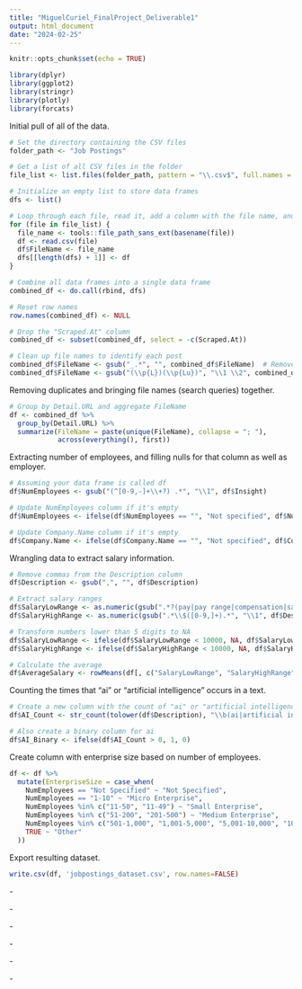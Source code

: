 ```yaml
---
title: "MiguelCuriel_FinalProject_Deliverable1"
output: html_document
date: "2024-02-25"
---
```


```r
knitr::opts_chunk$set(echo = TRUE)

library(dplyr)
library(ggplot2)
library(stringr)
library(plotly)
library(forcats)
```

Initial pull of all of the data.

```r
# Set the directory containing the CSV files
folder_path <- "Job Postings"

# Get a list of all CSV files in the folder
file_list <- list.files(folder_path, pattern = "\\.csv$", full.names = TRUE)

# Initialize an empty list to store data frames
dfs <- list()

# Loop through each file, read it, add a column with the file name, and append it to the list
for (file in file_list) {
  file_name <- tools::file_path_sans_ext(basename(file))
  df <- read.csv(file)
  df$FileName <- file_name
  dfs[[length(dfs) + 1]] <- df
}

# Combine all data frames into a single data frame
combined_df <- do.call(rbind, dfs)

# Reset row names
row.names(combined_df) <- NULL

# Drop the "Scraped.At" column
combined_df <- subset(combined_df, select = -c(Scraped.At))

# Clean up file names to identify each post
combined_df$FileName <- gsub("_.*", "", combined_df$FileName)  # Remove everything after the underscore
combined_df$FileName <- gsub("(\\p{L})(\\p{Lu})", "\\1 \\2", combined_df$FileName, perl = TRUE)  # Add space between letters and uppercase
```

Removing duplicates and bringing file names (search queries) together.

```r
# Group by Detail.URL and aggregate FileName
df <- combined_df %>%
  group_by(Detail.URL) %>%
  summarize(FileName = paste(unique(FileName), collapse = "; "),
            across(everything(), first))
```

Extracting number of employees, and filling nulls for that column as well as employer.

```r
# Assuming your data frame is called df
df$NumEmployees <- gsub("(^[0-9,-]+\\+?) .*", "\\1", df$Insight)

# Update NumEmployees column if it's empty
df$NumEmployees <- ifelse(df$NumEmployees == "", "Not specified", df$NumEmployees)

# Update Company.Name column if it's empty
df$Company.Name <- ifelse(df$Company.Name == "", "Not specified", df$Company.Name)
```

Wrangling data to extract salary information.

```r
# Remove commas from the Description column
df$Description <- gsub(",", "", df$Description)

# Extract salary ranges
df$SalaryLowRange <- as.numeric(gsub(".*?(pay|pay range|compensation|salary).*?\\$([0-9,]{2,6}).*", "\\2", df$Description, ignore.case = TRUE))
df$SalaryHighRange <- as.numeric(gsub(".*\\$([0-9,]+).*", "\\1", df$Description))

# Transform numbers lower than 5 digits to NA
df$SalaryLowRange <- ifelse(df$SalaryLowRange < 10000, NA, df$SalaryLowRange)
df$SalaryHighRange <- ifelse(df$SalaryHighRange < 10000, NA, df$SalaryHighRange)

# Calculate the average
df$AverageSalary <- rowMeans(df[, c("SalaryLowRange", "SalaryHighRange")], na.rm = TRUE)
```

Counting the times that "ai" or "artificial intelligence" occurs in a text.
```r
# Create a new column with the count of "ai" or "artificial intelligence"
df$AI_Count <- str_count(tolower(df$Description), "\\b(ai|artificial intelligence)(?=/|\\b)|(?<=/|\\b)(ai|artificial intelligence)\\b")

# Also create a binary column for ai
df$AI_Binary <- ifelse(df$AI_Count > 0, 1, 0)
```

Create column with enterprise size based on number of employees.
```r
df <- df %>%
  mutate(EnterpriseSize = case_when(
    NumEmployees == "Not Specified" ~ "Not Specified",
    NumEmployees == "1-10" ~ "Micro Enterprise",
    NumEmployees %in% c("11-50", "11-49") ~ "Small Enterprise",
    NumEmployees %in% c("51-200", "201-500") ~ "Medium Enterprise",
    NumEmployees %in% c("501-1,000", "1,001-5,000", "5,001-10,000", "10,001+") ~ "Large Enterprise",
    TRUE ~ "Other"
  ))
```


Export resulting dataset.

```r
write.csv(df, 'jobpostings_dataset.csv', row.names=FALSE)
```

\-

\-

\-


\-

\-

\-


